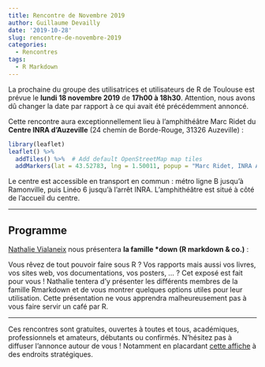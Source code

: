 ```yaml
---
title: Rencontre de Novembre 2019
author: Guillaume Devailly
date: '2019-10-28'
slug: rencontre-de-novembre-2019
categories:
  - Rencontres
tags:
  - R Markdown
---
```


La prochaine du groupe des utilisatrices et utilisateurs de R de Toulouse est prévue le **lundi 18 novembre 2019** de **17h00 à 18h30**.
Attention, nous avons dû changer la date par rapport à ce qui avait été précédemment annoncé.

Cette rencontre aura exceptionnellement lieu à l’amphithéâtre Marc Ridet du **Centre INRA d'Auzeville** (24 chemin de Borde-Rouge, 31326 Auzeville) :

```r
library(leaflet)
leaflet() %>%
  addTiles() %>%  # Add default OpenStreetMap map tiles
  addMarkers(lat = 43.52783, lng = 1.50011, popup = "Marc Ridet, INRA Auzeville")
```

Le centre est accessible en transport en commun : métro ligne B jusqu'à Ramonville, puis Linéo 6 jusqu'à l'arrêt INRA.
L’amphithéâtre est situé à côté de l'accueil du centre. 

---

## Programme

[Nathalie Vialaneix](http://www.nathalievialaneix.eu/) nous présentera **la famille \*down (R markdown & co.)** :

Vous rêvez de tout pouvoir faire sous R ? Vos rapports mais
aussi vos livres, vos sites web, vos documentations, vos posters, ... ?
Cet exposé est fait pour vous ! Nathalie tentera d'y présenter les
différents membres de la famille Rmarkdown et de vous montrer quelques
options utiles pour leur utilisation.
Cette présentation ne vous apprendra malheureusement pas à vous faire
servir un café par R. 

---

Ces rencontres sont gratuites, ouvertes à toutes et tous, académiques, professionnels et amateurs, débutants ou confirmés.
N'hésitez pas à diffuser l'annonce autour de vous ! Notamment en placardant [cette affiche](/poster/poster_2019_11.pdf) à des endroits stratégiques.

